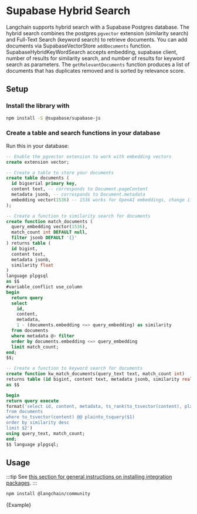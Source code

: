 # Supabase Hybrid Search

Langchain supports hybrid search with a Supabase Postgres database. The hybrid search combines the postgres `pgvector` extension (similarity search) and Full-Text Search (keyword search) to retrieve documents. You can add documents via SupabaseVectorStore `addDocuments` function. SupabaseHybridKeyWordSearch accepts embedding, supabase client, number of results for similarity search, and number of results for keyword search as parameters. The `getRelevantDocuments` function produces a list of documents that has duplicates removed and is sorted by relevance score.

## Setup

### Install the library with

```bash npm2yarn
npm install -S @supabase/supabase-js
```

### Create a table and search functions in your database

Run this in your database:

```sql
-- Enable the pgvector extension to work with embedding vectors
create extension vector;

-- Create a table to store your documents
create table documents (
  id bigserial primary key,
  content text, -- corresponds to Document.pageContent
  metadata jsonb, -- corresponds to Document.metadata
  embedding vector(1536) -- 1536 works for OpenAI embeddings, change if needed
);

-- Create a function to similarity search for documents
create function match_documents (
  query_embedding vector(1536),
  match_count int DEFAULT null,
  filter jsonb DEFAULT '{}'
) returns table (
  id bigint,
  content text,
  metadata jsonb,
  similarity float
)
language plpgsql
as $$
#variable_conflict use_column
begin
  return query
  select
    id,
    content,
    metadata,
    1 - (documents.embedding <=> query_embedding) as similarity
  from documents
  where metadata @> filter
  order by documents.embedding <=> query_embedding
  limit match_count;
end;
$$;

-- Create a function to keyword search for documents
create function kw_match_documents(query_text text, match_count int)
returns table (id bigint, content text, metadata jsonb, similarity real)
as $$

begin
return query execute
format('select id, content, metadata, ts_rank(to_tsvector(content), plainto_tsquery($1)) as similarity
from documents
where to_tsvector(content) @@ plainto_tsquery($1)
order by similarity desc
limit $2')
using query_text, match_count;
end;
$$ language plpgsql;
```

## Usage

:::tip
See [this section for general instructions on installing integration packages](/docs/get_started/installation#installing-integration-packages).
:::

```bash npm2yarn
npm install @langchain/community
```


<CodeBlock language="typescript">{Example}</CodeBlock>
